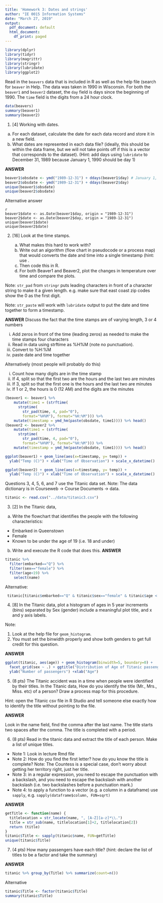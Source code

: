 ```yaml
---
title: 'Homework 3: Dates and strings'
author: "IE 0015 Information Systems"
date: "March 27, 2019"
output:
  pdf_document: default
  html_document:
    df_print: paged
---
```


```r
library(dplyr)
library(tidyr)
library(magrittr)
library(stringr)
library(lubridate)
library(ggplot2)
```

Read in the `beavers` data that is included in R as well as the help file (search for `beaver` in Help.  The data was taken in 1990 in Wisconsin. For both the `beaver1` and `beaver2` dataset, the `day` field is days since the beginning of 1990.  The `time` field is the digits from a 24 hour clock.

```r
data(beavers)
summary(beaver1)
summary(beaver2)
```

1. [4]  Working with dates.

a. For each dataset, calculate the date for each data record and store it in a new field. 
b. What dates are represented in each data file? (ideally, this should be within the data frame, but we will not take points off if this is a vector that corresponds to the dataset). (Hint:  add days using `lubridate` to December 31, 1989 because January 1, 1990 should be day 1)

**ANSWER**

```r
beaver1$obsdate <- ymd("1989-12-31") + ddays(beaver1$day) # January 1, 1990 should be day 1
beaver2$obsdate <- ymd("1989-12-31") + ddays(beaver2$day) 
unique(beaver1$obsdate)
unique(beaver2$obsdate)
```

Alternative answer

```
{r}
beaver1$date <- as.Date(beaver1$day, origin = "1989-12-31")
beaver2$date <- as.Date(beaver2$day, origin = "1989-12-31")
unique(beaver1$date)
unique(beaver2$date)
```


2. [16] Look at the time stamps. 

    a. What makes this hard to work with? 
    b. Write out an algorithm (flow chart in pseudocode or a process map) that would converts the date and time into a single timestamp (hint: use .  
    c. Then code this in R.
    d. For both Beaver1 and Beaver2, plot the changes in temperature over time and compare the plots.

    
Note: `str_pad` from `stringr` puts leading characters in front of a character string to make it a given length.  e.g. make sure that east coast zip codes show the 0 as the first digit.

Note: `str_paste` will work with `lubridate` output to put the date and time together to form a timestamp.

**ANSWER**
Discuss the fact that the time stamps are of varying length, 3 or 4 numbers

  i. Add zeros in front of the time (leading zeros) as needed to make the time stamps four characters
  ii. Read in data using strftime as %H%M (note no punctuation).  
  iii. Convert to %H:%M
  iv. paste date and time together
  
  
Alternatively (most people will probably do this)

  i. Count how many digits are in the time stamp
  ii. If 4, split so that the first two are the hours and the last two are minutes
  iii. If 3, split so that the first one is the hours and the last two are minutes
  iv. If 1 or 2, the hours is 0 (12 AM) and the digits are the minutes

```r
(beaver1 <- beaver1 %>%
    mutate(time1 = (strftime(
      strptime(
        str_pad(time, 4, pad="0"),  
        format="%H%M"), format="%H:%M"))) %>%
    mutate(timestamp = ymd_hm(paste(obsdate, time1)))) %>% head()
(beaver2 <- beaver2 %>%
    mutate(time1 = (strftime(
      strptime(
        str_pad(time, 4, pad="0"),  
        format="%H%M"), format="%H:%M"))) %>%
    mutate(timestamp = ymd_hm(paste(obsdate, time1)))) %>% head()

```

```r
ggplot(beaver1) + geom_line(aes(x=timestamp, y= temp)) + 
  ylab("Temp (C)") + xlab("Time of Observation") + scale_x_datetime()
```

```r
ggplot(beaver2) + geom_line(aes(x=timestamp, y= temp)) + 
  ylab("Temp (C)") + xlab("Time of Observation") + scale_x_datetime()
```

Questions 3, 4, 5, 6, and 7 use the Titanic data set. Note: The data dictionary is in Courseweb -> Course Documents -> data.
```r
titanic <- read.csv("../data/titanic3.csv")
```

3. [2]  In the Titanic data, 

a. Write the flowchart that identifies the people with the following characteristics: 
  -  Embarked in Queenstown
  -  Female
  -  Known to be under the age of 19 (i.e. 18 and under)
b.  Write and execute the R code that does this.
**ANSWER**

```r
titanic %>%
  filter(embarked=="Q") %>%
  filter(sex=="female") %>%
  filter(age<19) %>%
    select(name)
```

Alternative:

```r
 titanic[titanic$embarked=="Q" & titanic$sex=="female" & titanic$age < 19 & !is.na(titanic$age),"name"]
```

4. [8] In the Titanic data, plot a histogram of ages in 5 year increments (bins) separated by Sex (gender) include a meaningful plot title, and x and y axis labels. 

Note: 

1.  Look at the help file for `geom_histogram`.  
2.  You must set the binwidth properly and show both genders to get full credit for this question.


**ANSWER**
```r
ggplot(titanic, aes(age)) + geom_histogram(binwidth=5, boundary=0) + 
  facet_grid(sex ~ .) + ggtitle("Distribution of Age of Titanic passengers by gender") + 
  ylab("Number of passengers") +xlab("Age")
```

5.  (8 pts) The Titanic accident was in a time when people were identified by their titles. In the Titanic data, How do you identify the title (Mr., Mrs., Miss. etc) of a person? Draw a process map for this procedure.

Hint: open the Titanic csv file in R Studio and tell someone else exactly how to identify the title without pointing to the file.

**ANSWER**

Look in the name field, find the comma after the last name.
The title starts two spaces after the comma.
The title is completed with a period.

6.  (8 pts) Read in the titanic data and extract the title of each person.  Make a list of unique titles.  

- Note 1: Look in lecture Rmd file
- Note 2: How do you find the first letter? how do you know the title is complete? Note: The Countess is a special case, don't worry about getting her territory right, just her title.  
- Note 3:  in a regular expression, you need to escape the punctuation with a backslash, and you need to escape the backslash with another backslash (i.e. two backslashes before a punctuation mark.)
- Note 4:  to apply a function to a vector (e.g. a column in a dataframe) use `sapply`, e.g. `sapply(dataframe$column, FUN=sqrt)`  
  
**ANSWER**

```r
getTitle <- function(name) {
  titlelocation = str_locate(name, ", [A-Z][a-z]*\\.")
  title = str_sub(name, titlelocation[1]+2, titlelocation[2])
  return (title)
}
titanic$Title <- sapply(titanic$name, FUN=getTitle)
unique(titanic$Title)  
```

7.  (4 pts) How many passengers have each title? (hint: declare the list of titles to be a factor and take the summary)

**ANSWER**
```r
titanic %>% group_by(Title) %>% summarize(count=n())
```

Alternative

```r
titanic$Title <- factor(titanic$Title)
summary(titanic$Title)
```

